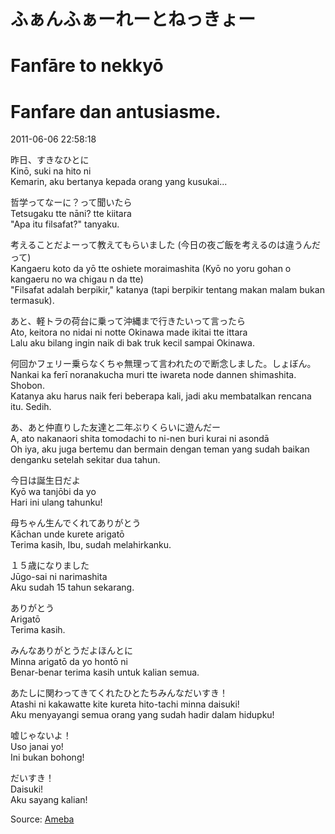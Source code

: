 # ふぁんふぁーれーとねっきょー  
# Fanfāre to nekkyō  
# Fanfare dan antusiasme.  

2011-06-06 22:58:18 

昨日、すきなひとに  
Kinō, suki na hito ni  
Kemarin, aku bertanya kepada orang yang kusukai...  

哲学ってなーに？って聞いたら  
Tetsugaku tte nāni? tte kiitara  
"Apa itu filsafat?" tanyaku.  

考えることだよーって教えてもらいました (今日の夜ご飯を考えるのは違うんだって)  
Kangaeru koto da yō tte oshiete moraimashita (Kyō no yoru gohan o kangaeru no wa chigau n da tte)  
"Filsafat adalah berpikir," katanya (tapi berpikir tentang makan malam bukan termasuk).  

あと、軽トラの荷台に乗って沖縄まで行きたいって言ったら  
Ato, keitora no nidai ni notte Okinawa made ikitai tte ittara  
Lalu aku bilang ingin naik di bak truk kecil sampai Okinawa.  

何回かフェリー乗らなくちゃ無理って言われたので断念しました。しょぼん。  
Nankai ka ferī noranakucha muri tte iwareta node dannen shimashita. Shobon.  
Katanya aku harus naik feri beberapa kali, jadi aku membatalkan rencana itu. Sedih.  

あ、あと仲直りした友達と二年ぶりくらいに遊んだー  
A, ato nakanaori shita tomodachi to ni-nen buri kurai ni asondā  
Oh iya, aku juga bertemu dan bermain dengan teman yang sudah baikan denganku setelah sekitar dua tahun.  

今日は誕生日だよ  
Kyō wa tanjōbi da yo  
Hari ini ulang tahunku!  

母ちゃん生んでくれてありがとう  
Kāchan unde kurete arigatō  
Terima kasih, Ibu, sudah melahirkanku.  

１５歳になりました  
Jūgo-sai ni narimashita  
Aku sudah 15 tahun sekarang.  

ありがとう  
Arigatō  
Terima kasih.  

みんなありがとうだよほんとに  
Minna arigatō da yo hontō ni  
Benar-benar terima kasih untuk kalian semua.  

あたしに関わってきてくれたひとたちみんなだいすき！  
Atashi ni kakawatte kite kureta hito-tachi minna daisuki!  
Aku menyayangi semua orang yang sudah hadir dalam hidupku!  

嘘じゃないよ！  
Uso janai yo!  
Ini bukan bohong!  

だいすき！  
Daisuki!  
Aku sayang kalian!  

Source: [Ameba](https://ameblo.jp/arihara6/entry-10915678610.html)